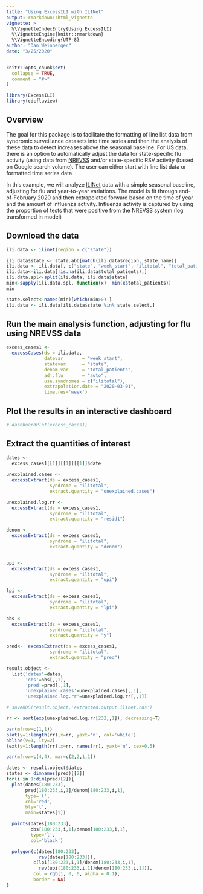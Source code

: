 ```yaml
---
title: "Using ExcessILI with ILINet"
output: rmarkdown::html_vignette
vignette: >
  %\VignetteIndexEntry{Using ExcessILI}
  %\VignetteEngine{knitr::rmarkdown}
  %\VignetteEncoding{UTF-8}
author: "Dan Weinberger"
date: "3/25/2020"
---
```


```r
knitr::opts_chunk$set(
  collapse = TRUE,
  comment = "#>"
)
```

```r
library(ExcessILI)
library(cdcfluview)
```

## Overview

The goal for this package is to facilitate the formatting of line list data
from syndromic surveillance datasets into time series and then the analysis of
these data to detect increases above the seasonal baseline. For US data, there
is an option to automatically adjust the data for state-specific flu activity
(using data from [NREVSS](https://www.cdc.gov/surveillance/nrevss/index.html)
and/or state-specific RSV activity (based on Google search volume). The user
can either start with line list data or formatted time series data

In this example, we will analyze [ILINet](https://wwwn.cdc.gov/ILINet/) data
with a simple seasonal baseline, adjusting for flu and year-to-year variations.
The model is fit through end-of-February 2020 and then extrapolated forward
based on the time of year and the amount of influenza activity. Influenza
activity is captured by using the proportion of tests that were positive from
the NREVSS system (log transformed in model) 

## Download the data

```r
ili.data <- ilinet(region = c("state"))
```


```r
ili.data$state <- state.abb[match(ili.data$region, state.name)]
ili.data <- ili.data[, c("state", "week_start", "ilitotal", "total_patients")]
ili.data<-ili.data[!is.na(ili.data$total_patients),]
ili.data.spl<-split(ili.data, ili.data$state)
min<-sapply(ili.data.spl, function(x)  min(x$total_patients))
min

state.select<-names(min)[which(min>0) ]
ili.data <- ili.data[ili.data$state %in% state.select,]
```

## Run the main analysis function, adjusting for flu using NREVSS data

```r
excess_cases1 <-
  excessCases(ds = ili.data,
              datevar       = "week_start", 
              statevar      = "state",
              denom.var     = "total_patients",
              adj.flu       = "auto",
              use.syndromes = c("ilitotal"),
              extrapolation.date = "2020-03-01",
              time.res='week')
```

## Plot the results in an interactive dashboard

```r
# dashboardPlot(excess_cases1)
```

## Extract the quantities of interest
```r
dates <-
  excess_cases1[[1]][[1]][[1]]$date
  
unexplained.cases <-
  excessExtract(ds = excess_cases1,
                syndrome = "ilitotal",
                extract.quantity = "unexplained.cases")

unexplained.log.rr <-
  excessExtract(ds = excess_cases1,
                syndrome = "ilitotal",
                extract.quantity = "resid1")

denom <-
  excessExtract(ds = excess_cases1,
                syndrome = "ilitotal",
                extract.quantity = "denom")


upi <-
  excessExtract(ds = excess_cases1,
                syndrome = "ilitotal",
                extract.quantity = "upi")

lpi <-
  excessExtract(ds = excess_cases1,
                syndrome = "ilitotal",
                extract.quantity = "lpi")

obs <-
  excessExtract(ds = excess_cases1,
                syndrome = "ilitotal",
                extract.quantity = "y")

pred<-  excessExtract(ds = excess_cases1,
                syndrome = "ilitotal",
                extract.quantity = "pred")

result.object <-
  list('dates'=dates,
       'obs'=obs[,,1],
       'pred'=pred[,,1],
       'unexplained.cases'=unexplained.cases[,,1],
       'unexplained.log.rr'=unexplained.log.rr[,,1])

# saveRDS(result.object,'extracted.output.ilinet.rds')
```

```r
rr <- sort(exp(unexplained.log.rr[232,,1]), decreasing=T)

par(mfrow=c(1,1))
plot(y=1:length(rr),x=rr, yaxt='n', col='white')
abline(v=1, lty=2)
text(y=1:length(rr),x=rr, names(rr), yaxt='n', cex=0.5)
```

```r
par(mfrow=c(4,4), mar=c(2,2,1,1))

dates <- result.object$dates
states <- dimnames(pred)[[2]]
for(i in 1:dim(pred)[2]){
  plot(dates[180:233],
       pred[180:233,i,1]/denom[180:233,i,1],
       type='l',
       col='red',
       bty='l',
       main=states[i])

  points(dates[180:233],
         obs[180:233,i,1]/denom[180:233,i,1],
         type='l',
         col='black')

  polygon(c(dates[180:233],
            rev(dates[180:233])),
          c(lpi[180:233,i,1]/denom[180:233,i,1],
            rev(upi[180:233,i,1]/denom[180:233,i,1])),
          col = rgb(1, 0, 0, alpha = 0.1),
          border = NA)
}
```




